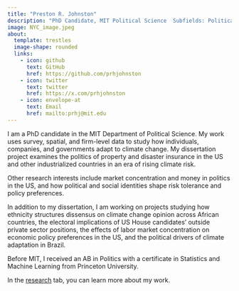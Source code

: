 ```yaml
---
title: "Preston R. Johnston"
description: "PhD Candidate, MIT Political Science  Subfields: Political Economy and Quantitative Methods"
image: NYC_image.jpeg
about:
  template: trestles
  image-shape: rounded
  links:
    - icon: github
      text: GitHub
      href: https://github.com/prhjohnston
    - icon: twitter
      text: twitter
      href: https://x.com/prhjohnston
    - icon: envelope-at
      text: Email
      href: mailto:prhj@mit.edu
---
```


<!--  ::: two-column-layout -->

<!-- <div> -->

<!-- <img src="temp_pic.jpg" alt="My Picture" width="300"/> -->

<!-- ::: {style="font-size: 80%;"} -->

<!-- PhD Candidate, MIT Political Science.  -->

<!-- Subfields: Political Economy & Quantitative Methods.  -->

<!-- [twitter](https://x.com/prhjohnston) | [github](https://github.com/prhjohnston) -->

<!-- ::: -->

<!-- </div> -->

I am a PhD candidate in the MIT Department of Political Science. My work uses survey, spatial, and firm-level data to study how individuals, companies, and governments adapt to climate change. My dissertation project examines the politics of property and disaster insurance in the US and other industrialized countries in an era of rising climate risk.

Other research interests include market concentration and money in politics in the US, and how political and social identities shape risk tolerance and policy preferences.

In addition to my dissertation, I am working on projects studying how ethnicity structures dissensus on climate change opinion across African countries, the electoral implications of US House candidates' outside private sector positions, the effects of labor market concentration on economic policy preferences in the US, and the political drivers of climate adaptation in Brazil.

Before MIT, I received an AB in Politics with a certificate in Statistics and Machine Learning from Princeton University.

In the [research](research.qmd) tab, you can learn more about my work.

```{=html}
<!--In the [writing](blog.qmd) tab, I post blog-style content on a variety of topics, including essays and small, for-fun research projects.
 
 <!--Outside of work, I also compose music, some of which you can find in the [music](music.qmd) tab. -->
```
